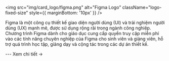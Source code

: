 
<img
    src="img/card_logo/figma.png"
    alt="Figma Logo"
    className="logo-fixed-size"
    style={{ marginBottom: '10px' }}
  />

<CardLayout title="Figma for Education">
  <p>
  Figma là một công cụ thiết kế giao diện người dùng (UI) và trải nghiệm người dùng (UX) mạnh mẽ, được sử dụng rộng rãi trong ngành công nghiệp. Chương trình Figma dành cho giáo dục cung cấp quyền truy cập miễn phí vào các tính năng chuyên nghiệp của Figma cho sinh viên và giảng viên, hỗ trợ quá trình học tập, giảng dạy và cộng tác trong các dự án thiết kế.
  </p>
  ---
  <Link to="/docs/List/figma">Xem chi tiết →</Link>
</CardLayout>
